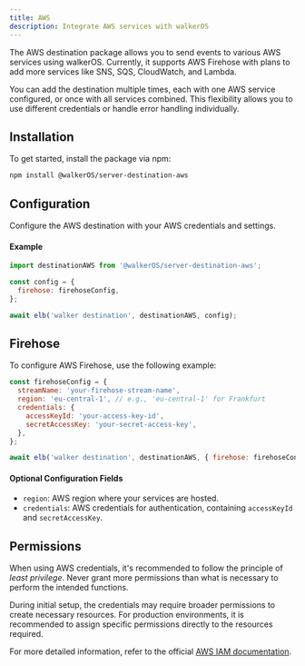 ```yaml
---
title: AWS
description: Integrate AWS services with walkerOS
---
```



<PackageLink
  github="packages/server/destinations/aws"
  npm="@walkerOS/server-destination-aws"
/>

The AWS destination package allows you to send events to various AWS services
using walkerOS. Currently, it supports AWS Firehose with plans to add more
services like SNS, SQS, CloudWatch, and Lambda.

You can add the destination multiple times, each with one AWS service
configured, or once with all services combined. This flexibility allows you to
use different credentials or handle error handling individually.

## Installation

To get started, install the package via npm:

```sh
npm install @walkerOS/server-destination-aws
```

## Configuration

Configure the AWS destination with your AWS credentials and settings.

#### Example

```js
import destinationAWS from '@walkerOS/server-destination-aws';

const config = {
  firehose: firehoseConfig,
};

await elb('walker destination', destinationAWS, config);
```

## Firehose

To configure AWS Firehose, use the following example:

```js
const firehoseConfig = {
  streamName: 'your-firehose-stream-name',
  region: 'eu-central-1', // e.g., 'eu-central-1' for Frankfurt
  credentials: {
    accessKeyId: 'your-access-key-id',
    secretAccessKey: 'your-secret-access-key',
  },
};

await elb('walker destination', destinationAWS, { firehose: firehoseConfig });
```

#### Optional Configuration Fields

- `region`: AWS region where your services are hosted.
- `credentials`: AWS credentials for authentication, containing `accessKeyId`
  and `secretAccessKey`.

## Permissions

When using AWS credentials, it's recommended to follow the principle of _least
privilege_. Never grant more permissions than what is necessary to perform the
intended functions.

During initial setup, the credentials may require broader permissions to create
necessary resources. For production environments, it is recommended to assign
specific permissions directly to the resources required.

For more detailed information, refer to the official
[AWS IAM documentation](https://aws.amazon.com/iam/).
